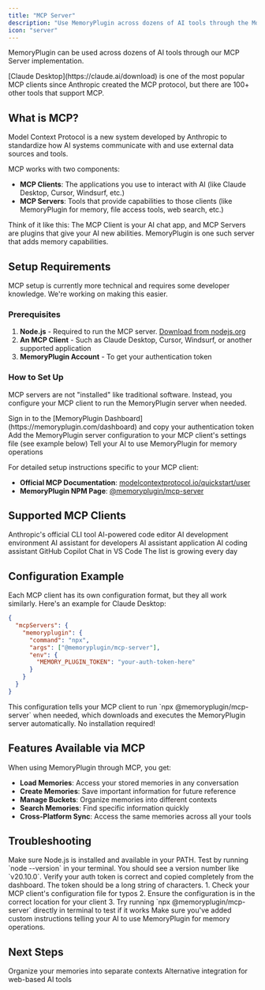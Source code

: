 ```yaml
---
title: "MCP Server"
description: "Use MemoryPlugin across dozens of AI tools through the Model Context Protocol"
icon: "server"
---
```


MemoryPlugin can be used across dozens of AI tools through our MCP Server implementation.

<Info>
[Claude Desktop](https://claude.ai/download) is one of the most popular MCP clients since Anthropic created the MCP protocol, but there are 100+ other tools that support MCP.
</Info>

## What is MCP?

Model Context Protocol is a new system developed by Anthropic to standardize how AI systems communicate with and use external data sources and tools.

MCP works with two components:

- **MCP Clients**: The applications you use to interact with AI (like Claude Desktop, Cursor, Windsurf, etc.)
- **MCP Servers**: Tools that provide capabilities to those clients (like MemoryPlugin for memory, file access tools, web search, etc.)

<Info>
Think of it like this: The MCP Client is your AI chat app, and MCP Servers are plugins that give your AI new abilities. MemoryPlugin is one such server that adds memory capabilities.
</Info>

## Setup Requirements

<Warning>
MCP setup is currently more technical and requires some developer knowledge. We're working on making this easier.
</Warning>

### Prerequisites

1. **Node.js** - Required to run the MCP server. [Download from nodejs.org](https://nodejs.org)
2. **An MCP Client** - Such as Claude Desktop, Cursor, Windsurf, or another supported application
3. **MemoryPlugin Account** - To get your authentication token

### How to Set Up

MCP servers are not "installed" like traditional software. Instead, you configure your MCP client to run the MemoryPlugin server when needed.

<Steps>
  <Step title="Get Your Auth Token">
    Sign in to the [MemoryPlugin Dashboard](https://memoryplugin.com/dashboard) and copy your authentication token
  </Step>
  
  <Step title="Configure Your MCP Client">
    Add the MemoryPlugin server configuration to your MCP client's settings file (see example below)
  </Step>
  
  <Step title="Add Custom Instructions">
    Tell your AI to use MemoryPlugin for memory operations
  </Step>
</Steps>

For detailed setup instructions specific to your MCP client:
- **Official MCP Documentation**: [modelcontextprotocol.io/quickstart/user](https://modelcontextprotocol.io/quickstart/user)
- **MemoryPlugin NPM Page**: [@memoryplugin/mcp-server](https://www.npmjs.com/package/@memoryplugin/mcp-server)

## Supported MCP Clients

<CardGroup cols={2}>
  <Card title="Claude Code" icon="code" href="https://docs.anthropic.com/en/docs/agents-and-tools/claude-code/overview">
    Anthropic's official CLI tool
  </Card>
  <Card title="Cursor" icon="cursor" href="https://www.cursor.com/">
    AI-powered code editor
  </Card>
  <Card title="Windsurf" icon="wind" href="https://docs.windsurf.com/windsurf/mcp">
    AI development environment
  </Card>
  <Card title="Cline" icon="terminal" href="https://github.com/cline/cline">
    AI assistant for developers
  </Card>
  <Card title="Sage" icon="brain" href="https://sageapp.ai/">
    AI assistant application
  </Card>
  <Card title="Roo-Code" icon="code-branch" href="https://github.com/RooVetGit/Roo-Code">
    AI coding assistant
  </Card>
  <Card title="VS Code Copilot" icon="microsoft" href="https://code.visualstudio.com/docs/copilot/chat/mcp-servers">
    GitHub Copilot Chat in VS Code
  </Card>
  <Card title="And many more..." icon="ellipsis" href="#">
    The list is growing every day
  </Card>
</CardGroup>

## Configuration Example

Each MCP client has its own configuration format, but they all work similarly. Here's an example for Claude Desktop:

```json
{
  "mcpServers": {
    "memoryplugin": {
      "command": "npx",
      "args": ["@memoryplugin/mcp-server"],
      "env": {
        "MEMORY_PLUGIN_TOKEN": "your-auth-token-here"
      }
    }
  }
}
```

<Info>
This configuration tells your MCP client to run `npx @memoryplugin/mcp-server` when needed, which downloads and executes the MemoryPlugin server automatically. No installation required!
</Info>

## Features Available via MCP

When using MemoryPlugin through MCP, you get:

- **Load Memories**: Access your stored memories in any conversation
- **Create Memories**: Save important information for future reference
- **Manage Buckets**: Organize memories into different contexts
- **Search Memories**: Find specific information quickly
- **Cross-Platform Sync**: Access the same memories across all your tools

## Troubleshooting

<AccordionGroup>
  <Accordion title="Node.js not found">
    Make sure Node.js is installed and available in your PATH. Test by running `node --version` in your terminal. You should see a version number like `v20.10.0`.
  </Accordion>
  <Accordion title="Auth token invalid">
    Verify your auth token is correct and copied completely from the dashboard. The token should be a long string of characters.
  </Accordion>
  <Accordion title="MCP server not connecting">
    1. Check your MCP client's configuration file for typos
    2. Ensure the configuration is in the correct location for your client
    3. Try running `npx @memoryplugin/mcp-server` directly in terminal to test if it works
  </Accordion>
  <Accordion title="Memories not loading">
    Make sure you've added custom instructions telling your AI to use MemoryPlugin for memory operations.
  </Accordion>
</AccordionGroup>

## Next Steps

<CardGroup cols={2}>
  <Card
    title="Learn About Memory Buckets"
    icon="folder"
    href="/features/memory-buckets"
  >
    Organize your memories into separate contexts
  </Card>
  <Card
    title="Try Browser Extension"
    icon="globe"
    href="/integrations/browser-extension"
  >
    Alternative integration for web-based AI tools
  </Card>
</CardGroup>